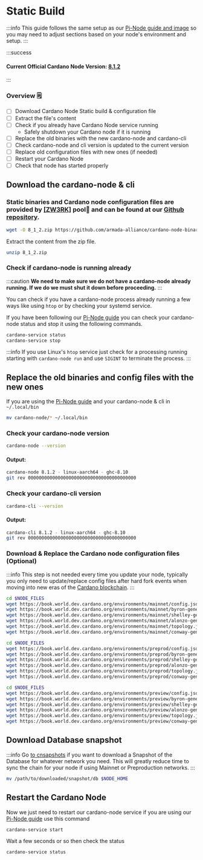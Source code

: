 
# Static Build

:::info
This guide follows the same setup as our [Pi-Node guide and image](../pi-pool-tutorial/) so you may need to adjust sections based on your node's environment and setup.
:::

:::success
#### Current Official Cardano Node Version: [8.1.2](https://github.com/input-output-hk/cardano-node)
:::

### Overview 🗒

* [ ] Download Cardano Node Static build & configuration file
* [ ] Extract the file's content
* [ ] Check if you already have Cardano Node service running
  * Safely shutdown your Cardano node if it is running
* [ ] Replace the old binaries with the new cardano-node and cardano-cli
* [ ] Check cardano-node and cli version is updated to the current version
* [ ] Replace old configuration files with new ones (if needed)
* [ ] Restart your Cardano Node
* [ ] Check that node has started properly

## Download the cardano-node & cli

### Static binaries and Cardano node configuration files are provided by [\[ZW3RK\]](https://armada-alliance.com/identities/zw3rk) pool🙏 and can be found at our [Github repository](https://github.com/armada-alliance/cardano-node-binaries/tree/main/static-binaries).

```bash title=">_ Terminal"
wget -O 8_1_2.zip https://github.com/armada-alliance/cardano-node-binaries/blob/main/static-binaries/8_1_2.zip?raw=true
```

Extract the content from the zip file.

```bash title=">_ Terminal"
unzip 8_1_2.zip
```

### Check if cardano-node is running already

:::caution
**We need to make sure we do not have a cardano-node already running. If we do we must shut it down before proceeding.**
:::

You can check if you have a cardano-node process already running a few ways like using `htop` or by checking your systemd service.

If you have been following our [Pi-Node guide](../pi-pool-tutorial/) you can check your cardano-node status and stop it using the following commands.

```bash title=">_ Terminal"
cardano-service status
cardano-service stop
```

:::info
If you use Linux's `htop` service just check for a processing running starting with `cardano-node run` and use `SIGINT` to terminate the process.
:::

## Replace the old binaries and config files with the new ones

If you are using the [Pi-Node guide](../pi-pool-tutorial/) and your cardano-node & cli in `~/.local/bin`

```bash title=">_ Terminal"
mv cardano-node/* ~/.local/bin
```

### Check your cardano-node version

```bash title=">_ Terminal"
cardano-node --version
```

#### Output:

```bash title=">_ Terminal"
cardano-node 8.1.2 - linux-aarch64 - ghc-8.10
git rev 0000000000000000000000000000000000000000
```

### Check your cardano-cli version

```bash title=">_ Terminal"
cardano-cli --version
```

#### Output:

```bash title=">_ Terminal"
cardano-cli 8.1.2 - linux-aarch64 - ghc-8.10
git rev 0000000000000000000000000000000000000000
```

### Download & Replace the Cardano node configuration files (Optional)

:::info
This step is not needed every time you update your node, typically you only need to update/replace config files after hard fork events when moving into new eras of the [Cardano blockchain](https://roadmap.cardano.org/en/).
:::

<Tabs>
  <TabItem value="Mainnet" label="Mainnet" default> 

```bash title=">_ Terminal"
cd $NODE_FILES
wget https://book.world.dev.cardano.org/environments/mainnet/config.json
wget https://book.world.dev.cardano.org/environments/mainnet/byron-genesis.json
wget https://book.world.dev.cardano.org/environments/mainnet/shelley-genesis.json
wget https://book.world.dev.cardano.org/environments/mainnet/alonzo-genesis.json
wget https://book.world.dev.cardano.org/environments/mainnet/topology.json
wget https://book.world.dev.cardano.org/environments/mainnet/conway-genesis.json
```
  </TabItem>
  <TabItem value="Pre-Production" label="Pre-Production">

```bash title=">_ Terminal"
cd $NODE_FILES
wget https://book.world.dev.cardano.org/environments/preprod/config.json
wget https://book.world.dev.cardano.org/environments/preprod/byron-genesis.json
wget https://book.world.dev.cardano.org/environments/preprod/shelley-genesis.json
wget https://book.world.dev.cardano.org/environments/preprod/alonzo-genesis.json
wget https://book.world.dev.cardano.org/environments/preprod/topology.json
wget https://book.world.dev.cardano.org/environments/preprod/conway-genesis.json
```
  </TabItem>
  <TabItem value="Preview" label="Preview">

```bash title=">_ Terminal"
cd $NODE_FILES
wget https://book.world.dev.cardano.org/environments/preview/config.json
wget https://book.world.dev.cardano.org/environments/preview/byron-genesis.json
wget https://book.world.dev.cardano.org/environments/preview/shelley-genesis.json
wget https://book.world.dev.cardano.org/environments/preview/alonzo-genesis.json
wget https://book.world.dev.cardano.org/environments/preview/topology.json
wget https://book.world.dev.cardano.org/environments/preview/conway-genesis.json
```
  </TabItem>

</Tabs>

## Download Database snapshot

:::info
Go [to cnsapshots](https://csnapshots.io/) if you want to download a Snapshot of the Database for whatever network you need.
This will greatly reduce time to sync the chain for your node if using Mainnet or Preproduction networks.
:::
  
```bash title=">_ Terminal"
mv /path/to/downloaded/snapshot/db $NODE_HOME

```

## Restart the Cardano Node

Now we just need to restart our cardano-node service if you are using our [Pi-Node guide](../pi-pool-tutorial/) use this command

```bash title=">_ Terminal"
cardano-service start
```

Wait a few seconds or so then check the status

```bash title=">_ Terminal"
cardano-service status
```

